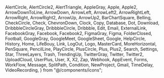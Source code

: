 
  AlertCircle,
  AlertCircle2,
  AlertTriangle,
  AppleGray,
  Apple,
  Apple2,
  ArrowDownToLine,
  ArrowDown,
  ArrowLeft,
  ArrowLeft2,
  ArrowRightLeft,
  ArrowRight,
  ArrowRight2,
  ArrowUp,
  ArrowUp2,
  BarChartSquare,
  Belling,
  CheckCircle,
  Check,
  ChevronDown,
  Clock,
  Copy,
  Database,
  Dot,
  Download,
  DribbbleCircleGray,
  DribbbleCircle,
  Dribbble,
  Edit,
  Email,
  ExternalLink,
  FacebookGray,
  Facebook,
  Facebook2,
  FigmaGray,
  Figma,
  FolderClosed,
  Football,
  GoogleGray,
  GoogleMeet,
  GoogleSheet,
  Google,
  HelpCircle,
  History,
  Home,
  LifeBouy,
  Link,
  LogOut,
  Logo,
  MasterCard,
  MoreHorizontal,
  PenSquare,
  PencilLine,
  PlayCircle,
  PlusCircle,
  Plus,
  Plus2,
  Search,
  Settings,
  Star,
  ThreeLayers,
  Trash,
  TrendingUp,
  TwitterGray,
  Twitter,
  Twitter2,
  UploadCloud,
  UserPlus,
  User,
  X,
  X2,
  Zap,
  Webhook,
  AppEvent,
  Forms,
  WorkFlow,
  Message,
  SplitPath,
  Condition,
  NewProject,
  Gmail,
  TimeDelay,
  VideoRecording,
} from "@/components/icons";

<Meta title="Icons" />

<IconGallery>
  <IconItem name="AlertCircle">
    <AlertCircle />
  </IconItem>
  <IconItem name="AlertCircle2">
    <AlertCircle2 />
  </IconItem>
  <IconItem name="AlertTriangle">
    <AlertTriangle />
  </IconItem>
  <IconItem name="AppleGray">
    <AppleGray />
  </IconItem>
  <IconItem name="Apple">
    <Apple />
  </IconItem>
  <IconItem name="Apple2">
    <Apple2 />
  </IconItem>
  <IconItem name="ArrowDownToLine">
    <ArrowDownToLine />
  </IconItem>
  <IconItem name="ArrowDown">
    <ArrowDown />
  </IconItem>
  <IconItem name="ArrowLeft">
    <ArrowLeft />
  </IconItem>
  <IconItem name="ArrowLeft2">
    <ArrowLeft2 />
  </IconItem>
  <IconItem name="ArrowRightLeft">
    <ArrowRightLeft />
  </IconItem>
  <IconItem name="ArrowRight">
    <ArrowRight />
  </IconItem>
  <IconItem name="ArrowRight2">
    <ArrowRight2 />
  </IconItem>
  <IconItem name="ArrowUp">
    <ArrowUp />
  </IconItem>
  <IconItem name="ArrowUp2">
    <ArrowUp2 />
  </IconItem>
  <IconItem name="BarChartSquare">
    <BarChartSquare />
  </IconItem>
  <IconItem name="Belling">
    <Belling />
  </IconItem>
  <IconItem name="CheckCircle">
    <CheckCircle />
  </IconItem>
  <IconItem name="Check">
    <Check />
  </IconItem>
  <IconItem name="ChevronDown">
    <ChevronDown />
  </IconItem>
  <IconItem name="Clock">
    <Clock />
  </IconItem>
  <IconItem name="Database">
    <Database />
  </IconItem>
  <IconItem name="Dot">
    <Dot />
  </IconItem>
  <IconItem name="Download">
    <Download />
  </IconItem>
  <IconItem name="DribbbleCircleGray">
    <DribbbleCircleGray />
  </IconItem>
  <IconItem name="DribbbleCircle">
    <DribbbleCircle />
  </IconItem>
  <IconItem name="Dribbble">
    <Dribbble />
  </IconItem>
  <IconItem name="Edit">
    <Edit />
  </IconItem>
  <IconItem name="Email">
    <Email />
  </IconItem>
  <IconItem name="ExternalLink">
    <ExternalLink />
  </IconItem>
  <IconItem name="FacebookGray">
    <FacebookGray />
  </IconItem>
  <IconItem name="Facebook">
    <Facebook />
  </IconItem>
  <IconItem name="Facebook2">
    <Facebook2 />
  </IconItem>
  <IconItem name="FigmaGray">
    <FigmaGray />
  </IconItem>
  <IconItem name="Figma">
    <Figma />
  </IconItem>
  <IconItem name="FolderClosed">
    <FolderClosed />
  </IconItem>
  <IconItem name="Football">
    <Football />
  </IconItem>
  <IconItem name="GoogleGray">
    <GoogleGray />
  </IconItem>
  <IconItem name="GoogleMeet">
    <GoogleMeet />
  </IconItem>
  <IconItem name="GoogleSheet">
    <GoogleSheet />
  </IconItem>
  <IconItem name="Google">
    <Google />
  </IconItem>
  <IconItem name="HelpCircle">
    <HelpCircle />
  </IconItem>
  <IconItem name="History">
    <History />
  </IconItem>
  <IconItem name="Home">
    <Home />
  </IconItem>
  <IconItem name="LifeBouy">
    <LifeBouy />
  </IconItem>
  <IconItem name="Link">
    <Link />
  </IconItem>
  <IconItem name="LogOut">
    <LogOut />
  </IconItem>
  <IconItem name="Logo">
    <Logo />
  </IconItem>
  <IconItem name="MasterCard">
    <MasterCard />
  </IconItem>
  <IconItem name="Message">
    <Message />
  </IconItem>
  <IconItem name="MoreHorizontal">
    <MoreHorizontal />
  </IconItem>
  <IconItem name="PenSquare">
    <PenSquare />
  </IconItem>
  <IconItem name="PencilLine">
    <PencilLine />
  </IconItem>
  <IconItem name="PlayCircle">
    <PlayCircle />
  </IconItem>
  <IconItem name="PlusCircle">
    <PlusCircle />
  </IconItem>
  <IconItem name="Plus">
    <Plus />
  </IconItem>
  <IconItem name="Plus2">
    <Plus2 />
  </IconItem>
  <IconItem name="Search">
    <Search />
  </IconItem>
  <IconItem name="Settings">
    <Settings />
  </IconItem>
  <IconItem name="Star">
    <Star />
  </IconItem>
  <IconItem name="ThreeLayers">
    <ThreeLayers />
  </IconItem>
  <IconItem name="Trash">
    <Trash />
  </IconItem>
  <IconItem name="TrendingUp">
    <TrendingUp />
  </IconItem>
  <IconItem name="TwitterGray">
    <TwitterGray />
  </IconItem>
  <IconItem name="Twitter">
    <Twitter />
  </IconItem>
  <IconItem name="Twitter2">
    <Twitter2 />
  </IconItem>
  <IconItem name="UploadCloud">
    <UploadCloud />
  </IconItem>
  <IconItem name="UserPlus">
    <UserPlus />
  </IconItem>
  <IconItem name="User">
    <User />
  </IconItem>
  <IconItem name="X">
    <X />
  </IconItem>
  <IconItem name="X2">
    <X2 />
  </IconItem>
  <IconItem name="Zap">
    <Zap />
  </IconItem>
  <IconItem name="Webhook">
    <Webhook />
  </IconItem>
  <IconItem name="WorkFlow">
    <WorkFlow />
  </IconItem>
  <IconItem name="AppEvent">
    <AppEvent />
  </IconItem>
  <IconItem name="Forms">
    <Forms />
  </IconItem>
  <IconItem name="SplitPath">
    <SplitPath />
  </IconItem>
  <IconItem name="NewProject">
    <NewProject />
  </IconItem>
  <IconItem name="Condition">
    <Condition />
  </IconItem>
  <IconItem name="Gmail">
    <Gmail />
  </IconItem>
  <IconItem name="TimeDelay">
    <TimeDelay />
  </IconItem>
  <IconItem name="VideoRecording">
    <VideoRecording />
  </IconItem>
</IconGallery>
